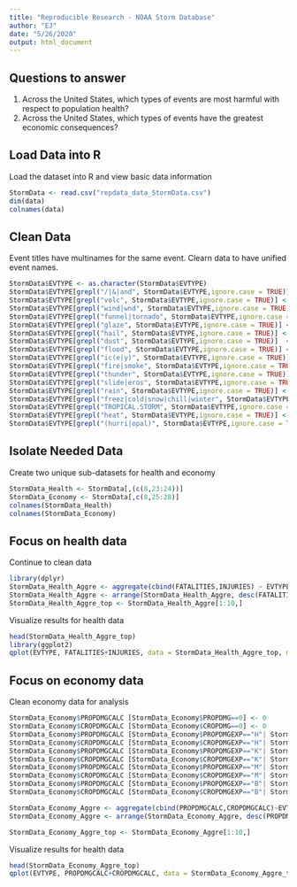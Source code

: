 ```yaml
---
title: "Reproducible Research - NOAA Storm Database"
author: "EJ"
date: "5/26/2020"
output: html_document
---
```


## Questions to answer
1. Across the United States, which types of events are most harmful with respect to population health?
2. Across the United States, which types of events have the greatest economic consequences?

## Load Data into R
Load the dataset into R and view basic data information

```r
StormData <- read.csv("repdata_data_StormData.csv")
dim(data)
colnames(data)
```

## Clean Data

Event titles have multinames for the same event. Clearn data to have unified event names.

```r
StormData$EVTYPE <- as.character(StormData$EVTYPE)
StormData$EVTYPE[grepl("/|&|and", StormData$EVTYPE,ignore.case = TRUE)] <- "Multiple Event"
StormData$EVTYPE[grepl("volc", StormData$EVTYPE,ignore.case = TRUE)] <- "Volcano"
StormData$EVTYPE[grepl("wind|wnd", StormData$EVTYPE,ignore.case = TRUE)] <- "Wind"
StormData$EVTYPE[grepl("funnel|tornado", StormData$EVTYPE,ignore.case = TRUE)] <- "Tornado"
StormData$EVTYPE[grepl("glaze", StormData$EVTYPE,ignore.case = TRUE)] <- "Glaze"
StormData$EVTYPE[grepl("hail", StormData$EVTYPE,ignore.case = TRUE)] <- "Hail"
StormData$EVTYPE[grepl("dust", StormData$EVTYPE,ignore.case = TRUE)]  <- "Dust"
StormData$EVTYPE[grepl("flood", StormData$EVTYPE,ignore.case = TRUE)] <- "Flood"
StormData$EVTYPE[grepl("ic(e|y)", StormData$EVTYPE,ignore.case = TRUE)] <- "Ice"
StormData$EVTYPE[grepl("fire|smoke", StormData$EVTYPE,ignore.case = TRUE)] <- "Fire"
StormData$EVTYPE[grepl("thunder", StormData$EVTYPE,ignore.case = TRUE)] <- "Thunder Storm"
StormData$EVTYPE[grepl("slide|eros", StormData$EVTYPE,ignore.case = TRUE)] <- "Erosion"
StormData$EVTYPE[grepl("rain", StormData$EVTYPE,ignore.case = TRUE)] <- "Rain"
StormData$EVTYPE[grepl("freez|cold|snow|chill|winter", StormData$EVTYPE,ignore.case = TRUE)] <- "Cold Weather"
StormData$EVTYPE[grepl("TROPICAL.STORM", StormData$EVTYPE,ignore.case = TRUE)] <- "Tropical Store"
StormData$EVTYPE[grepl("heat", StormData$EVTYPE,ignore.case = TRUE)] <- "Heat"
StormData$EVTYPE[grepl("(hurri|opal)", StormData$EVTYPE,ignore.case = TRUE)] <- "Hurricane"
```

## Isolate Needed Data

Create two unique sub-datasets for health and economy

```r
StormData_Health <- StormData[,(c(8,23:24))]
StormData_Economy <- StormData[,c(8,25:28)]
colnames(StormData_Health)
colnames(StormData_Economy)
```

## Focus on health data

Continue to clean data

```r
library(dplyr)
StormData_Health_Aggre <- aggregate(cbind(FATALITIES,INJURIES) ~ EVTYPE, data = StormData_Health, sum, na.rm=TRUE)
StormData_Health_Aggre <- arrange(StormData_Health_Aggre, desc(FATALITIES+INJURIES))
StormData_Health_Aggre_top <- StormData_Health_Aggre[1:10,]
```

Visualize results for health data

```r
head(StormData_Health_Aggre_top)
library(ggplot2)
qplot(EVTYPE, FATALITIES+INJURIES, data = StormData_Health_Aggre_top, main = "Impact of Weather Events on Health Damange")
```

## Focus on economy data

Clean economy data for analysis

```r
StormData_Economy$PROPDMGCALC [StormData_Economy$PROPDMG==0] <- 0  
StormData_Economy$CROPDMGCALC [StormData_Economy$CROPDMG==0] <- 0 
StormData_Economy$PROPDMGCALC [StormData_Economy$PROPDMGEXP=="H"| StormData_Economy$PROPDMGEXP=="h"]<- StormData_Economy$PROPDMG[StormData_Economy$PROPDMGEXP=="H"|StormData_Economy$PROPDMGEXP=="h"]*100
StormData_Economy$CROPDMGCALC [StormData_Economy$CROPDMGEXP=="H"| StormData_Economy$CROPDMGEXP=="h"]<- StormData_Economy$CROPDMG[StormData_Economy$CROPDMGEXP=="H"|StormData_Economy$CROPDMGEXP=="h"]*100
StormData_Economy$PROPDMGCALC [StormData_Economy$PROPDMGEXP=="K"| StormData_Economy$PROPDMGEXP=="k"]<- StormData_Economy$PROPDMG[StormData_Economy$PROPDMGEXP=="K"|StormData_Economy$PROPDMGEXP=="k"]*1000
StormData_Economy$CROPDMGCALC [StormData_Economy$CROPDMGEXP=="K"| StormData_Economy$CROPDMGEXP=="k"]<- StormData_Economy$CROPDMG[StormData_Economy$CROPDMGEXP=="K"|StormData_Economy$CROPDMGEXP=="k"]*1000
StormData_Economy$PROPDMGCALC [StormData_Economy$PROPDMGEXP=="M"| StormData_Economy$PROPDMGEXP=="m"]<- StormData_Economy$PROPDMG[StormData_Economy$PROPDMGEXP=="M"|StormData_Economy$PROPDMGEXP=="m"]*1000000
StormData_Economy$CROPDMGCALC [StormData_Economy$CROPDMGEXP=="M"| StormData_Economy$CROPDMGEXP=="m"]<- StormData_Economy$CROPDMG[StormData_Economy$CROPDMGEXP=="M"|StormData_Economy$CROPDMGEXP=="m"]*1000000
StormData_Economy$PROPDMGCALC [StormData_Economy$PROPDMGEXP=="B"| StormData_Economy$PROPDMGEXP=="b"]<- StormData_Economy$PROPDMG[StormData_Economy$PROPDMGEXP=="B"|StormData_Economy$PROPDMGEXP=="b"]*1000000000
StormData_Economy$CROPDMGCALC [StormData_Economy$CROPDMGEXP=="B"| StormData_Economy$CROPDMGEXP=="b"]<- StormData_Economy$CROPDMG[StormData_Economy$CROPDMGEXP=="B"|StormData_Economy$CROPDMGEXP=="b"]*1000000000

StormData_Economy_Aggre <- aggregate(cbind(PROPDMGCALC,CROPDMGCALC)~EVTYPE, data = StormData_Economy, sum, na.rm=TRUE)
StormData_Economy_Aggre <- arrange(StormData_Economy_Aggre, desc(PROPDMGCALC+CROPDMGCALC))

StormData_Economy_Aggre_top <- StormData_Economy_Aggre[1:10,]
```

Visualize results for health data

```r
head(StormData_Economy_Aggre_top)
qplot(EVTYPE, PROPDMGCALC+CROPDMGCALC, data = StormData_Economy_Aggre_top, main = "Impact of Weather Events on Economic Damange")
```

